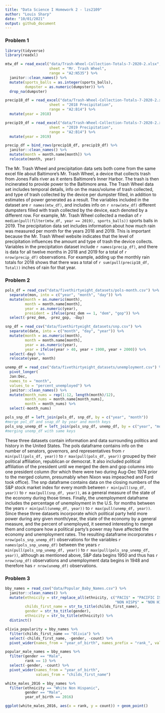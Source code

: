 ```yaml
---
title: "Data Science I Homework 2 - lzs2109"
author: "Louis Sharp"
date: "10/01/2021"
output: github_document
---
```


### **Problem 1**

```r
library(tidyverse)
library(readxl)
```

```r
mtw_df = read_excel("data/Trash-Wheel-Collection-Totals-7-2020-2.xlsx", 
                    sheet = "Mr. Trash Wheel",
                    range = "A2:N535") %>% 
  janitor::clean_names() %>% 
  mutate(sports_balls = as.integer(sports_balls),
         dumpster = as.numeric(dumpster)) %>% 
  drop_na(dumpster)

precip18_df = read_excel("data/Trash-Wheel-Collection-Totals-7-2020-2.xlsx", 
                    sheet = "2018 Precipitation",
                    range = "A2:B14") %>% 
  mutate(year = 2018)

precip19_df = read_excel("data/Trash-Wheel-Collection-Totals-7-2020-2.xlsx", 
                    sheet = "2019 Precipitation",
                    range = "A2:B14") %>% 
  mutate(year = 2019)

precip_df = bind_rows(precip18_df, precip19_df) %>% 
  janitor::clean_names() %>% 
  mutate(month = month.name[month]) %>% 
  relocate(month, year)
```

The Mr. Trash Wheel and precipitation data sets both come from the same excel file about Baltimore's Mr. Trash Wheel, a device that collects trash from Jones Falls river as it enters Baltimore's Inner Harbor. The trash is then incinerated to provide power to the Baltimore area. The Trash Wheel data set includes temporal details, info on the mass/volume of trash collected, and type of trash collected by the device per dumpster filled, in addition to estimates of power generated as a result. The variables included in the dataset are `r names(mtw_df)`, and includes info on `r nrow(mtw_df)` different dumpsters filled with trash collected by the device, each denoted by a different row. For example, Mr. Trash Wheel collected a median of `r median(pull(filter(mtw_df, year == 2019), sports_balls))` sports balls in 2019. The precipitation data set includes information about how much rain was measured per month for the years 2018 and 2019. This is important because the Mr. Trash Wheel website indicates that the level of precipitation influences the amount and type of trash the device collects. Variables in the precipitation dataset include `r names(precip_df)`, and there is data for all twelve months in 2018 and 2019 for a total of `r nrow(precip_df)` observations. For example, adding up the monthly rain totals for 2018 shows that there was a total of `r sum(pull(precip18_df, Total))` inches of rain for that year.


### **Problem 2**

```r
pols_df = read_csv("data/fivethirtyeight_datasets/pols-month.csv") %>% 
  separate(mon, into = c("year", "month", "day")) %>% 
  mutate(month = as.numeric(month), 
         month = month.name[month],
         year = as.numeric(year),
         president = ifelse(prez_dem == 1, "dem", "gop")) %>% 
  select(-prez_dem, -prez_gop, -day)

snp_df = read_csv("data/fivethirtyeight_datasets/snp.csv") %>% 
  separate(date, into = c("month", "day", "year")) %>% 
  mutate(month = as.numeric(month), 
         month = month.name[month],
         year = as.numeric(year),
         year = ifelse(year > 40, year + 1900, year + 2000)) %>% 
  select(-day) %>% 
  relocate(year, month)

unemp_df = read_csv("data/fivethirtyeight_datasets/unemployment.csv") %>% 
  pivot_longer(
  Jan:Dec,
  names_to = "month",
  values_to = "percent_unemployed") %>% 
  janitor::clean_names() %>% 
  mutate(month_nums = rep(1:12, length(month)/12),
         month_nums = month.name[month_nums],
         month = month_nums) %>% 
  select(-month_nums)

pols_snp_df = left_join(pols_df, snp_df, by = c("year", "month")) 
#merge pol_df and snap_df by year and month keys
pols_snp_unemp_df = left_join(pols_snp_df, unemp_df, by = c("year", "month"))
#merging unemp_df with same keys
```

These three datasets contain information and data surrounding politics and history in the United States. The pols dataframe contains info on the number of senators, governors, and representatives from `r min(pull(pols_df, year))` to `r max(pull(pols_df, year))` grouped by their political affiliation, republican or democrat. It also included political affiliation of the president until we merged the dem and gop columns into one president column (for which there were two during Aug-Dec 1974 prior to the merged column, presumably when Nixon was impeached and Ford took office). The snp dataframe contains data on the closing numbers of the S&P stock market index for every month between `r min(pull(snp_df, year))` to `r max(pull(snp_df, year))`, as a general measure of the state of the economy during those times. Finally, the unemployment dataframe includes the percentage of unemployment in the U.S. for months between the years `r min(pull(unemp_df, year))` to `r max(pull(unemp_df, year))`. Since these three datasets incorporate which political party held more power during any given month/year, the state of the economy by a general measure, and the percent of unemployed, it seemed interesting to merge them and compare how a political party's power may have affected the economy and unemployment rates. The resulting dataframe incorporates `r nrow(pols_snp_unemp_df)` observations for the variables `r names(pols_snp_unemp_df)` between the years `r min(pull(pols_snp_unemp_df, year))` to `r max(pull(pols_snp_unemp_df, year))`, although as mentioned above, S&P data begins 1950 and thus has `r nrow(snp_df)` observations and unemployment data begins in 1948 and therefore has `r nrow(unemp_df)` observations.


### **Problem 3**

```r
bby_names = read_csv("data/Popular_Baby_Names.csv") %>% 
  janitor::clean_names() %>% 
  mutate(ethnicity = str_replace_all(ethnicity, c("PACI$" = "PACIFIC ISLANDER",
                                                  "NON HISP$" = "NON HISPANIC")),
         childs_first_name = str_to_title(childs_first_name),
         gender = str_to_title(gender),
         ethnicity = str_to_title(ethnicity)) %>% 
  distinct()

olivia_popularity = bby_names %>% 
  filter(childs_first_name == "Olivia") %>% 
  select(-childs_first_name, -gender, -count) %>% 
  pivot_wider(names_from = "year_of_birth", names_prefix = "rank_", values_from = "rank")

popular_male_names = bby_names %>% 
  filter(gender == "Male",
         rank == 1) %>% 
  select(-gender, -count) %>% 
  pivot_wider(names_from = "year_of_birth", 
              values_from = "childs_first_name")
```

```r
white_males_2016 = bby_names %>% 
  filter(ethnicity == "White Non Hispanic",
         gender == "Male",
         year_of_birth == 2016)

ggplot(white_males_2016, aes(x = rank, y = count)) + geom_point()
```

